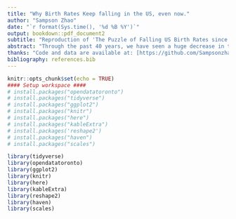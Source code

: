 ```yaml
---
title: "Why Birth Rates Keep falling in the US, even now."
author: "Sampson Zhao"
date: "`r format(Sys.time(), '%d %B %Y')`"
output: bookdown::pdf_document2
subtitle: "Reproduction of 'The Puzzle of Falling US Birth Rates since the Great Recession'"
abstract: "Through the past 40 years, we have seen a huge decrease in the Birth rates in the US, which was exasperated further within the past 10 years. We have seen birth rates at 65-70 per 1000 people in 1980s to less then 50 per 1000 people in 2020. These birth rates have looked at multiple different factors as reasons, such as the cost of living being too high for some families to bare, to effectively the lack of wanting a child. These factors play a large role in the continued development of the future population which has lead to large concerns towards the further continuation of this decreasing trend of birth rates and effectively the downstream effects of this continuing. This paper is a reproduction of the original paper 'The Puzzle of Falling US Birth Rates since the Great Recession'."
thanks: "Code and data are available at: [https://github.com/Sampsonzhao/bikesharetorontodec2021](https://github.com/Sampsonzhao/bikesharetorontodec2021). Reproduction under SSPR is available at: [https://doi.org/10.48152/ssrp-bqjp-n865](https://doi.org/10.48152/ssrp-bqjp-n865)"
bibliography: references.bib
---
```


```r
knitr::opts_chunk$set(echo = TRUE)
#### Setup workspace ####
# install.packages("opendatatoronto")
# install.packages("tidyverse")
# install.packages("ggplot2")
# install.packages("knitr")
# install.packages("here")
# install.packages("kableExtra") 
# install.packages('reshape2')
# install.packages("haven")
# install.packages("scales")

library(tidyverse)
library(opendatatoronto)
library(ggplot2)
library(knitr)
library(here)
library(kableExtra)
library(reshape2)
library(haven)
library(scales)
```

\newpage

